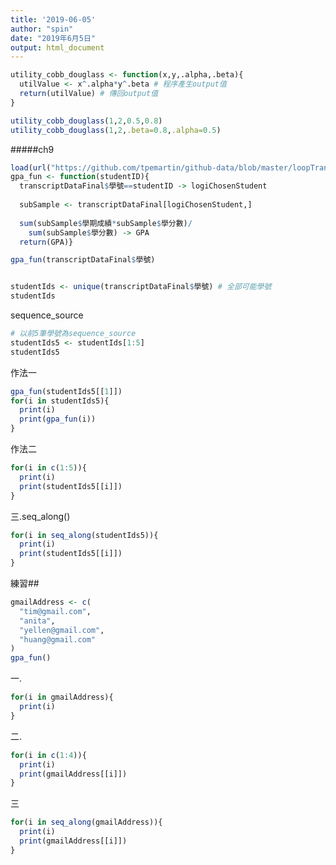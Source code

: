 ```yaml
---
title: '2019-06-05'
author: "spin"
date: "2019年6月5日"
output: html_document
---
```




```r
utility_cobb_douglass <- function(x,y,.alpha,.beta){
  utilValue <- x^.alpha*y^.beta # 程序產生output值
  return(utilValue) # 傳回output值
}
```

```r

utility_cobb_douglass(1,2,0.5,0.8)
utility_cobb_douglass(1,2,.beta=0.8,.alpha=0.5)
```

#####ch9
```r
load(url("https://github.com/tpemartin/github-data/blob/master/loopTranscriptData.Rda?raw=true"))
gpa_fun <- function(studentID){
  transcriptDataFinal$學號==studentID -> logiChosenStudent
  
  subSample <- transcriptDataFinal[logiChosenStudent,]
  
  sum(subSample$學期成績*subSample$學分數)/
    sum(subSample$學分數) -> GPA
  return(GPA)}
```

```r
gpa_fun(transcriptDataFinal$學號)


studentIds <- unique(transcriptDataFinal$學號) # 全部可能學號
studentIds
```

sequence_source
```r
# 以前5筆學號為sequence_source
studentIds5 <- studentIds[1:5]
studentIds5
```
作法一
```r
gpa_fun(studentIds5[[1]])
for(i in studentIds5){
  print(i)
  print(gpa_fun(i))
}
```
作法二
```r
for(i in c(1:5)){
  print(i) 
  print(studentIds5[[i]])
}
```

三.seq_along()
```r
for(i in seq_along(studentIds5)){
  print(i)
  print(studentIds5[[i]])
}
```
練習##
```r
gmailAddress <- c(
  "tim@gmail.com",
  "anita",
  "yellen@gmail.com",
  "huang@gmail.com"
)
gpa_fun()
```
一.
```r
for(i in gmailAddress){
  print(i)
}
```

二.
```r
for(i in c(1:4)){
  print(i)
  print(gmailAddress[[i]])
}
```
三
```r
for(i in seq_along(gmailAddress)){
  print(i)
  print(gmailAddress[[i]])
}
```




